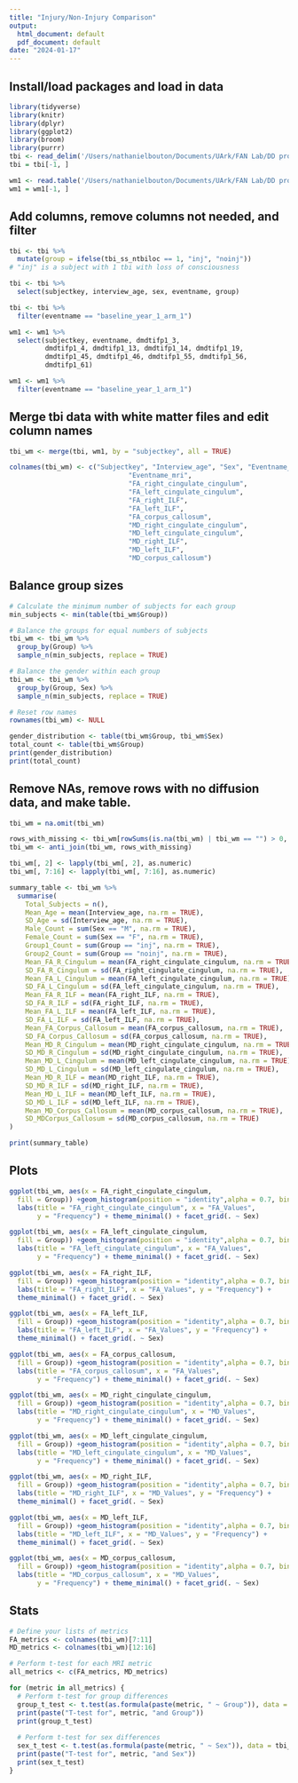 ```yaml
---
title: "Injury/Non-Injury Comparison"
output:
  html_document: default
  pdf_document: default
date: "2024-01-17"
---
```


## Install/load packages and load in data 
``` r
library(tidyverse)
library(knitr)
library(dplyr)
library(ggplot2)
library(broom)
library(purrr)
tbi <- read_delim('/Users/nathanielbouton/Documents/UArk/FAN Lab/DD project/abcd txt files/abcd_tbi01.txt')
tbi = tbi[-1, ]

wm1 <- read.table('/Users/nathanielbouton/Documents/UArk/FAN Lab/DD project/abcd txt files/abcd_dmdtifp101.txt', head = T)
wm1 = wm1[-1, ]
```

## Add columns, remove columns not needed, and filter
```r
tbi <- tbi %>%
  mutate(group = ifelse(tbi_ss_ntbiloc == 1, "inj", "noinj"))
# "inj" is a subject with 1 tbi with loss of consciousness

tbi <- tbi %>%
  select(subjectkey, interview_age, sex, eventname, group)

tbi <- tbi %>%
  filter(eventname == "baseline_year_1_arm_1")

wm1 <- wm1 %>%
  select(subjectkey, eventname, dmdtifp1_3,
         dmdtifp1_4, dmdtifp1_13, dmdtifp1_14, dmdtifp1_19,
         dmdtifp1_45, dmdtifp1_46, dmdtifp1_55, dmdtifp1_56,
         dmdtifp1_61)

wm1 <- wm1 %>%
  filter(eventname == "baseline_year_1_arm_1")

```

## Merge tbi data with white matter files and edit column names
``` r
tbi_wm <- merge(tbi, wm1, by = "subjectkey", all = TRUE)

colnames(tbi_wm) <- c("Subjectkey", "Interview_age", "Sex", "Eventname_tbi","Group",
                              "Eventname_mri",
                              "FA_right_cingulate_cingulum",
                              "FA_left_cingulate_cingulum",
                              "FA_right_ILF",
                              "FA_left_ILF",
                              "FA_corpus_callosum",
                              "MD_right_cingulate_cingulum",
                              "MD_left_cingulate_cingulum",
                              "MD_right_ILF",
                              "MD_left_ILF",
                              "MD_corpus_callosum")
```


## Balance group sizes
``` r
# Calculate the minimum number of subjects for each group
min_subjects <- min(table(tbi_wm$Group))

# Balance the groups for equal numbers of subjects
tbi_wm <- tbi_wm %>%
  group_by(Group) %>%
  sample_n(min_subjects, replace = TRUE)

# Balance the gender within each group
tbi_wm <- tbi_wm %>%
  group_by(Group, Sex) %>%
  sample_n(min_subjects, replace = TRUE)

# Reset row names
rownames(tbi_wm) <- NULL

gender_distribution <- table(tbi_wm$Group, tbi_wm$Sex)
total_count <- table(tbi_wm$Group)
print(gender_distribution)
print(total_count)

```

## Remove NAs, remove rows with no diffusion data, and make table.
```r
tbi_wm = na.omit(tbi_wm)

rows_with_missing <- tbi_wm[rowSums(is.na(tbi_wm) | tbi_wm == "") > 0, ]
tbi_wm <- anti_join(tbi_wm, rows_with_missing)

tbi_wm[, 2] <- lapply(tbi_wm[, 2], as.numeric)
tbi_wm[, 7:16] <- lapply(tbi_wm[, 7:16], as.numeric)

summary_table <- tbi_wm %>%
  summarise(
    Total_Subjects = n(),
    Mean_Age = mean(Interview_age, na.rm = TRUE),
    SD_Age = sd(Interview_age, na.rm = TRUE),
    Male_Count = sum(Sex == "M", na.rm = TRUE),
    Female_Count = sum(Sex == "F", na.rm = TRUE),
    Group1_Count = sum(Group == "inj", na.rm = TRUE),
    Group2_Count = sum(Group == "noinj", na.rm = TRUE),
    Mean_FA_R_Cingulum = mean(FA_right_cingulate_cingulum, na.rm = TRUE),
    SD_FA_R_Cingulum = sd(FA_right_cingulate_cingulum, na.rm = TRUE),
    Mean_FA_L_Cingulum = mean(FA_left_cingulate_cingulum, na.rm = TRUE),
    SD_FA_L_Cingulum = sd(FA_left_cingulate_cingulum, na.rm = TRUE),
    Mean_FA_R_ILF = mean(FA_right_ILF, na.rm = TRUE),
    SD_FA_R_ILF = sd(FA_right_ILF, na.rm = TRUE),
    Mean_FA_L_ILF = mean(FA_left_ILF, na.rm = TRUE),
    SD_FA_L_ILF = sd(FA_left_ILF, na.rm = TRUE),
    Mean_FA_Corpus_Callosum = mean(FA_corpus_callosum, na.rm = TRUE),
    SD_FA_Corpus_Callosum = sd(FA_corpus_callosum, na.rm = TRUE),
    Mean_MD_R_Cingulum = mean(MD_right_cingulate_cingulum, na.rm = TRUE),
    SD_MD_R_Cingulum = sd(MD_right_cingulate_cingulum, na.rm = TRUE),
    Mean_MD_L_Cingulum = mean(MD_left_cingulate_cingulum, na.rm = TRUE),
    SD_MD_L_Cingulum = sd(MD_left_cingulate_cingulum, na.rm = TRUE),
    Mean_MD_R_ILF = mean(MD_right_ILF, na.rm = TRUE),
    SD_MD_R_ILF = sd(MD_right_ILF, na.rm = TRUE),
    Mean_MD_L_ILF = mean(MD_left_ILF, na.rm = TRUE),
    SD_MD_L_ILF = sd(MD_left_ILF, na.rm = TRUE),
    Mean_MD_Corpus_Callosum = mean(MD_corpus_callosum, na.rm = TRUE),
    SD_MDCorpus_Callosum = sd(MD_corpus_callosum, na.rm = TRUE)
)

print(summary_table)
```


## Plots
``` r
ggplot(tbi_wm, aes(x = FA_right_cingulate_cingulum, 
  fill = Group)) +geom_histogram(position = "identity",alpha = 0.7, bins = 30) +
  labs(title = "FA_right_cingulate_cingulum", x = "FA_Values",
       y = "Frequency") + theme_minimal() + facet_grid(. ~ Sex)

ggplot(tbi_wm, aes(x = FA_left_cingulate_cingulum, 
  fill = Group)) +geom_histogram(position = "identity",alpha = 0.7, bins = 30) +
  labs(title = "FA_left_cingulate_cingulum", x = "FA_Values",
       y = "Frequency") + theme_minimal() + facet_grid(. ~ Sex)

ggplot(tbi_wm, aes(x = FA_right_ILF, 
  fill = Group)) +geom_histogram(position = "identity",alpha = 0.7, bins = 30) +
  labs(title = "FA_right_ILF", x = "FA_Values", y = "Frequency") +
  theme_minimal() + facet_grid(. ~ Sex)

ggplot(tbi_wm, aes(x = FA_left_ILF, 
  fill = Group)) +geom_histogram(position = "identity",alpha = 0.7, bins = 30) +
  labs(title = "FA_left_ILF", x = "FA_Values", y = "Frequency") +
  theme_minimal() + facet_grid(. ~ Sex)

ggplot(tbi_wm, aes(x = FA_corpus_callosum, 
  fill = Group)) +geom_histogram(position = "identity",alpha = 0.7, bins = 30) +
  labs(title = "FA_corpus_callosum", x = "FA_Values",
       y = "Frequency") + theme_minimal() + facet_grid(. ~ Sex)

ggplot(tbi_wm, aes(x = MD_right_cingulate_cingulum, 
  fill = Group)) +geom_histogram(position = "identity",alpha = 0.7, bins = 30) +
  labs(title = "MD_right_cingulate_cingulum", x = "MD_Values",
       y = "Frequency") + theme_minimal() + facet_grid(. ~ Sex)

ggplot(tbi_wm, aes(x = MD_left_cingulate_cingulum, 
  fill = Group)) +geom_histogram(position = "identity",alpha = 0.7, bins = 30) +
  labs(title = "MD_left_cingulate_cingulum", x = "MD_Values",
       y = "Frequency") + theme_minimal() + facet_grid(. ~ Sex)

ggplot(tbi_wm, aes(x = MD_right_ILF, 
  fill = Group)) +geom_histogram(position = "identity",alpha = 0.7, bins = 30) +
  labs(title = "MD_right_ILF", x = "MD_Values", y = "Frequency") +
  theme_minimal() + facet_grid(. ~ Sex)

ggplot(tbi_wm, aes(x = MD_left_ILF, 
  fill = Group)) +geom_histogram(position = "identity",alpha = 0.7, bins = 30) +
  labs(title = "MD_left_ILF", x = "MD_Values", y = "Frequency") +
  theme_minimal() + facet_grid(. ~ Sex)

ggplot(tbi_wm, aes(x = MD_corpus_callosum, 
  fill = Group)) +geom_histogram(position = "identity",alpha = 0.7, bins = 30) +
  labs(title = "MD_corpus_callosum", x = "MD_Values",
       y = "Frequency") + theme_minimal() + facet_grid(. ~ Sex)

```

## Stats
``` r
# Define your lists of metrics
FA_metrics <- colnames(tbi_wm)[7:11]
MD_metrics <- colnames(tbi_wm)[12:16]

# Perform t-test for each MRI metric
all_metrics <- c(FA_metrics, MD_metrics)

for (metric in all_metrics) {
  # Perform t-test for group differences
  group_t_test <- t.test(as.formula(paste(metric, " ~ Group")), data = tbi_wm)
  print(paste("T-test for", metric, "and Group"))
  print(group_t_test)
  
  # Perform t-test for sex differences
  sex_t_test <- t.test(as.formula(paste(metric, " ~ Sex")), data = tbi_wm)
  print(paste("T-test for", metric, "and Sex"))
  print(sex_t_test)
}

```

